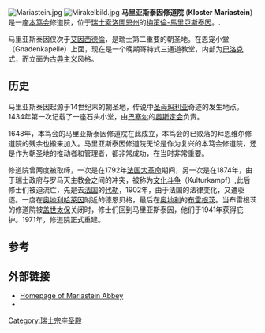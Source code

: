 [[File:Mariastein.jpg|thumb]]
[[File:Mirakelbild.jpg|thumb]]
'''马里亚斯泰因修道院''' ('''Kloster Mariastein''')是一座[[本笃会|本笃会]]修道院，位于[[瑞士|瑞士]][[索洛圖恩州|索洛圖恩州]]的[[梅策倫-馬里亞斯泰因|梅策倫-馬里亞斯泰因]]。.

马里亚斯泰因仅次于[[天主教艾因西德倫自治會院區|艾因西德倫]]，是瑞士第二重要的朝圣地。在恩宠小堂（Gnadenkapelle）上面，现在是一个晚期哥特式三通道教堂，内部为[[巴洛克|巴洛克]]式，而立面为[[古典主义|古典主义]]风格。

==历史==
马里亚斯泰因起源于14世纪末的朝圣地，传说中[[圣母玛利亚|圣母玛利亚]]奇迹的发生地点。1434年第一次记载了一座石头小堂，由[[巴塞尔|巴塞尔]]的[[奥斯定会|奥斯定会]]负责。

1648年，本笃会的马里亚斯泰因修道院在此成立，本笃会的已败落的拜恩维尔修道院的残余也搬来加入。马里亚斯泰因修道院无论是作为复兴的本笃会修道院，还是作为朝圣地的推动者和管理者，都非常成功，在当时非常重要。

修道院曾两度被取缔，一次是在1792年[[法国大革命|法国大革命]]期间，另一次是在1874年，由于瑞士政府与罗马天主教会之间的冲突，被称为[[文化斗争|文化斗争]]（Kulturkampf）,此后修士们被迫流亡，先是去[[法国|法国]]的[[代勒|代勒]]，1902年，由于法国的法律变化，又遭驱逐。一度在[[奥地利|奥地利]][[哈萊因|哈萊因]]附近的德恩贝格，最后在[[奥地利|奥地利]]的[[布雷根茨|布雷根茨]]。当布雷根茨的修道院被[[盖世太保|盖世太保]]关闭时，修士们回到马里亚斯泰因，他们于1941年获得庇护。1971年，修道院正式重建。

==参考==
{{Reflist}}

== 外部链接 ==
*[http://www.kloster-mariastein.ch/ Homepage of Mariastein Abbey]
*{{HDS|11487|Beinwil-Mariastein|author=Lukas Schenker|date=2002-06-04}}
{{commonscat|Kloster Mariastein}}
{{coord|47|28|34|N|7|29|32|E|region:CH-SO_type:landmark|display=title}}
[[Category:瑞士宗座圣殿|Category:瑞士宗座圣殿]]